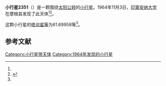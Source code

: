 {{Infobox planet
| bgcolour = #FFFFC0
| name = 2351 O'Higgins
| symbol = 
| image = 
| caption = 
| discovery = yes
| discovery_ref = 
| discoverer = [[印第安纳大学|印第安纳大学]]
| discovery_site = [[摩根县|摩根县]] 
| discovered = 1964年11月3日
| designations = yes
| mp_name = 
| named_after = 
| alt_names = 1964 VD/ 1976 SO2
| mp_category = [[主带小行星|主带小行星]]
| orbit_ref = <ref name="a">[http://ssd.jpl.nasa.gov/sbdb.cgi?sstr=2351 2351 O'Higgins] {{Wayback|url=http://ssd.jpl.nasa.gov/sbdb.cgi?sstr=2351 |date=20201127055018 }}，小行星數據庫瀏覽器（JPL Small-Body Database Browser）－[[美国国家航空航天局|美国国家航空航天局]]喷气推进实验室</ref>
| epoch = 2456400.5 (2013年4月18日更新)
| aphelion = {{convert|3.0000846|AU|km|3|abbr=on|lk=out}}
| perihelion = {{convert|2.0589508|AU|km|3|abbr=on}}
| semimajor = {{convert|2.5295177|AU|km|3|abbr=on}}
| eccentricity = 0.1860303
| period = 1469.450672 [[日|日]]<br />4.02[[儒略年|儒略年]]
| avg_speed = 
| inclination = 3.74015
| asc_node = 332.94025
| mean_anomaly = 
| arg_peri = 61.69958
| satellites = 
| physical_characteristics = yes
| dimensions = 
| mass = 
| density = 
| surface_grav = 
| escape_velocity = 
| sidereal_day = 
| axial_tilt = 
| pole_ecliptic_lat = 
| pole_ecliptic_lon = 
| albedo = 
| temperatures= 
| temp_name1 = 
| mean_temp_1 = 
| max_temp_1 = 
| temp_name2 = 
| max_temp_2 = 
| spectral_type = 
| abs_magnitude = 61.69958
}}

'''小行星2351'''（{{lang-en|2351 O'Higgins}}）是一颗围绕[[太阳|太阳]][[公转|公转]]的[[小行星|小行星]]。1964年11月3日，[[印第安纳大学|印第安纳大学]]在摩根县发现了此天体<ref name="a" /><ref>{{cite news|title=小行星列表|url=http://cfa-www.harvard.edu/iau/lists/NumberedMPs.txt|accessdate=2013-07-08|newspaper=哈佛大学|archive-date=2008-05-17|archive-url=https://web.archive.org/web/20080517010638/http://cfa-www.harvard.edu/iau/lists/NumberedMPs.txt|dead-url=no}}</ref>。

这颗小行星的[[绝对星等|绝对星等]]为61.69958等<ref name="a" />。

==参考文献==
{{reflist}}
{{Minor Planet Number|[[小行星2350|小行星2350]]|[[小行星2352|小行星2352]]}}

{{小天体}}

[[Category:小行星带天体|Category:小行星带天体]]
[[Category:1964年发现的小行星|Category:1964年发现的小行星]]

{{asteroid-stub}}